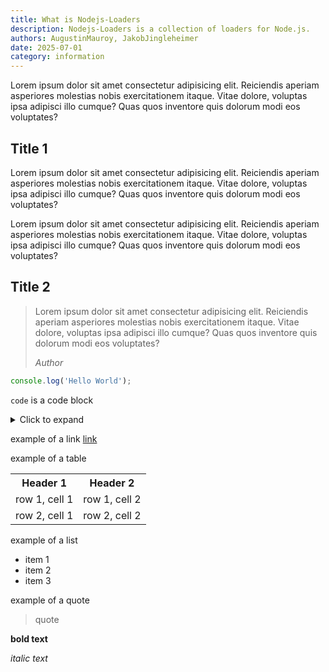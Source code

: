 ```yaml
---
title: What is Nodejs-Loaders
description: Nodejs-Loaders is a collection of loaders for Node.js.
authors: AugustinMauroy, JakobJingleheimer
date: 2025-07-01
category: information
---
```


Lorem ipsum dolor sit amet consectetur adipisicing elit. Reiciendis aperiam asperiores molestias nobis exercitationem itaque. Vitae dolore, voluptas ipsa adipisci illo cumque? Quas quos inventore quis dolorum modi eos voluptates?

## Title 1

Lorem ipsum dolor sit amet consectetur adipisicing elit. Reiciendis aperiam asperiores molestias nobis exercitationem itaque. Vitae dolore, voluptas ipsa adipisci illo cumque? Quas quos inventore quis dolorum modi eos voluptates?

Lorem ipsum dolor sit amet consectetur adipisicing elit. Reiciendis aperiam asperiores molestias nobis exercitationem itaque. Vitae dolore, voluptas ipsa adipisci illo cumque? Quas quos inventore quis dolorum modi eos voluptates?

## Title 2

> Lorem ipsum dolor sit amet consectetur adipisicing elit. Reiciendis aperiam asperiores molestias nobis exercitationem itaque. Vitae dolore, voluptas ipsa adipisci illo cumque? Quas quos inventore quis dolorum modi eos voluptates?
>
> <cite>Author</cite>


```js
console.log('Hello World');
```


`code` is a code block

<details>
<summary>Click to expand</summary>

```js
console.log('Hello World');
```

</details>

example of a link [link](https://www.example.com)

example of a table

<table>
  <tr>
	<th>Header 1</th>
	<th>Header 2</th>
  </tr>
  <tr>
	<td>row 1, cell 1</td>
	<td>row 1, cell 2</td>
  </tr>
  <tr>
	<td>row 2, cell 1</td>
	<td>row 2, cell 2</td>
  </tr>
</table>

example of a list

- item 1
- item 2
- item 3

example of a quote

> quote

**bold text**

*italic text*

